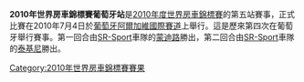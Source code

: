 {{Unreferenced|time=2012-03-19T09:40:49+00:00 }} 

'''2010年世界房車錦標賽葡萄牙站'''是[[2010年度世界房車錦標賽|2010年度世界房車錦標賽]]的第五站賽事，正式比賽在2010年7月4日於[[葡萄牙|葡萄牙]][[阿爾加維國際賽道|阿爾加維國際賽道]]上舉行。這是歷來第四次在葡萄牙舉行賽事。第一回合由[[SR-Sport|SR-Sport]]車隊的[[蒙迪路|蒙迪路]]勝出，第二回合由[[SR-Sport|SR-Sport]]車隊的[[泰基尼|泰基尼]]勝出。

{{WTCC-stub}}

{{WTCC race
|Name_of_race=世界房車錦標賽葡萄牙站
|Year_of_race=2010
|Previous_race_in_season=[[2010年世界房車錦標賽比利時站|2010年世界房車錦標賽比利時站]]
|Next_race_in_season=[[2010年世界房車錦標賽英國站|2010年世界房車錦標賽英國站]]
|Previous_year's_race=[[2009年世界房車錦標賽葡萄牙站|2009年世界房車錦標賽葡萄牙站]]
|Next_year's_race=[[2011年世界房車錦標賽葡萄牙站|2011年世界房車錦標賽葡萄牙站]]
}}

[[Category:2010年世界房車錦標賽賽果|Category:2010年世界房車錦標賽賽果]]
